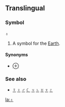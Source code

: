 ==Translingual==
===Symbol===
'''♁'''

#A symbol for the [[Earth]].

====Synonyms====
*[[⊕]]

===See also===
*[[☿]] [[♀]] [[♂]] [[☾]] [[♃]] [[♄]] [[♅]] [[♆]] [[♇]]

[[la:♁]]